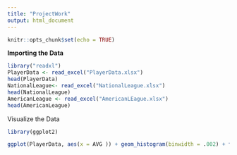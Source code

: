 ```yaml
---
title: "ProjectWork"
output: html_document
---
```


```r
knitr::opts_chunk$set(echo = TRUE)
```

 **Importing the Data**
 
```r
library("readxl")
PlayerData <- read_excel("PlayerData.xlsx")
head(PlayerData)
NationalLeague<- read_excel("NationalLeague.xlsx")
head(NationalLeague)
AmericanLeague <- read_excel("AmericanLEague.xlsx")
head(AmericanLeague)
```
Visualize the Data
```r
library(ggplot2)

ggplot(PlayerData, aes(x = AVG )) + geom_histogram(binwidth = .002) + facet_wrap(~Pos)
```
